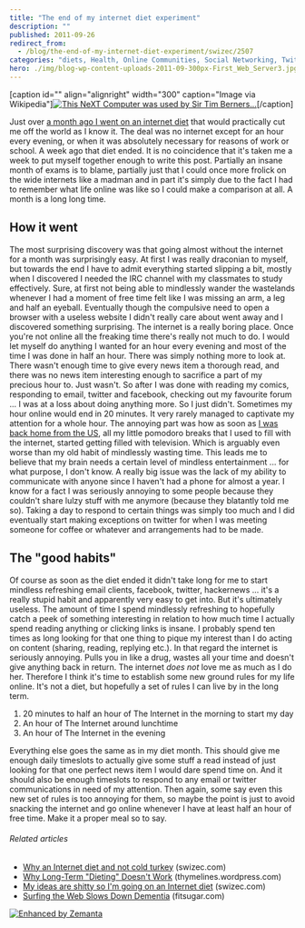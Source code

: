 ```yaml
---
title: "The end of my internet diet experiment"
description: ""
published: 2011-09-26
redirect_from:
  - /blog/the-end-of-my-internet-diet-experiment/swizec/2507
categories: "diets, Health, Online Communities, Social Networking, Twitter, Uncategorized"
hero: ./img/blog-wp-content-uploads-2011-09-300px-First_Web_Server3.jpg
---
```


\[caption id="" align="alignright" width="300" caption="Image via Wikipedia"][![This NeXT Computer was used by Sir Tim Berners...](./img/blog-wp-content-uploads-2011-09-300px-First_Web_Server3.jpg "This NeXT Computer was used by Sir Tim Berners...")](http://commons.wikipedia.org/wiki/File:First_Web_Server.jpg)\[/caption]

Just over [a month ago I went on an internet diet](http://swizec.com/blog/my-ideas-are-shitty-so-im-going-on-an-internet-diet/swizec/2239 "My ideas are shitty so I’m going on an internet diet") that would practically cut me off the world as I know it. The deal was no internet except for an hour every evening, or when it was absolutely necessary for reasons of work or school. A week ago that diet ended. It is no coincidence that it's taken me a week to put myself together enough to write this post. Partially an insane month of exams is to blame, partially just that I could once more frolick on the wide internets like a madman and in part it's simply due to the fact I had to remember what life online was like so I could make a comparison at all. A month is a long long time.

## How it went

The most surprising discovery was that going almost without the internet for a month was surprisingly easy. At first I was really draconian to myself, but towards the end I have to admit everything started slipping a bit, mostly when I discovered I needed the IRC channel with my classmates to study effectively. Sure, at first not being able to mindlessly wander the wastelands whenever I had a moment of free time felt like I was missing an arm, a leg and half an eyeball. Eventually though the compulsive need to open a browser with a useless website I didn't really care about went away and I discovered something surprising. The internet is a really boring place. Once you're not online all the freaking time there's really not much to do. I would let myself do anything I wanted for an hour every evening and most of the time I was done in half an hour. There was simply nothing more to look at. There wasn't enough time to give every news item a thorough read, and there was no news item interesting enough to sacrifice a part of my precious hour to. Just wasn't. So after I was done with reading my comics, responding to email, twitter and facebook, checking out my favourite forum ... I was at a loss about doing anything more. So I just didn't. Sometimes my hour online would end in 20 minutes. It very rarely managed to captivate my attention for a whole hour. The annoying part was how as soon as [I was back home from the US](http://swizec.com/blog/i-went-through-yc-as-an-intern-heres-what-i-learned/swizec/2345 "I went through YC as an intern, here’s what I learned"), all my little pomodoro breaks that I used to fill with the internet, started getting filled with television. Which is arguably even worse than my old habit of mindlessly wasting time. This leads me to believe that my brain needs a certain level of mindless entertainment ... for what purpose, I don't know. A really big issue was the lack of my ability to communicate with anyone since I haven't had a phone for almost a year. I know for a fact I was seriously annoying to some people because they couldn't share lulzy stuff with me anymore (because they blatantly told me so). Taking a day to respond to certain things was simply too much and I did eventually start making exceptions on twitter for when I was meeting someone for coffee or whatever and arrangements had to be made.

## The "good habits"

Of course as soon as the diet ended it didn't take long for me to start mindless refreshing email clients, facebook, twitter, hackernews ... it's a really stupid habit and apparently very easy to get into. But it's ultimately useless. The amount of time I spend mindlessly refreshing to hopefully catch a peek of something interesting in relation to how much time I actually spend reading anything or clicking links is insane. I probably spend ten times as long looking for that one thing to pique my interest than I do acting on content (sharing, reading, replying etc.). In that regard the internet is seriously annoying. Pulls you in like a drug, wastes all your time and doesn't give anything back in return. The internet _does not_ love me as much as I do her. Therefore I think it's time to establish some new ground rules for my life online. It's not a diet, but hopefully a set of rules I can live by in the long term.

1.  20 minutes to half an hour of The Internet in the morning to start my day
2.  An hour of The Internet around lunchtime
3.  An hour of The Internet in the evening

Everything else goes the same as in my diet month. This should give me enough daily timeslots to actually give some stuff a read instead of just looking for that one perfect news item I would dare spend time on. And it should also be enough timeslots to respond to any email or twitter communications in need of my attention. Then again, some say even this new set of rules is too annoying for them, so maybe the point is just to avoid snacking the internet and go online whenever I have at least half an hour of free time. Make it a proper meal so to say.

###### Related articles

- [Why an Internet diet and not cold turkey](http://swizec.com/blog/why-an-internet-diet-and-not-cold-turkey/swizec/2254) (swizec.com)
- [Why Long-Term "Dieting" Doesn't Work](http://thymelines.wordpress.com/2011/09/23/why-long-term-dieting-doesnt-work/) (thymelines.wordpress.com)
- [My ideas are shitty so I'm going on an Internet diet](http://swizec.com/blog/my-ideas-are-shitty-so-im-going-on-an-internet-diet/swizec/2239) (swizec.com)
- [Surfing the Web Slows Down Dementia](http://www.fitsugar.com/5772968) (fitsugar.com)

[![Enhanced by Zemanta](http://img.zemanta.com/zemified_e.png?x-id=fae4e715-0fec-4ee9-8923-01d17131b75f)](http://www.zemanta.com/ "Enhanced by Zemanta")
